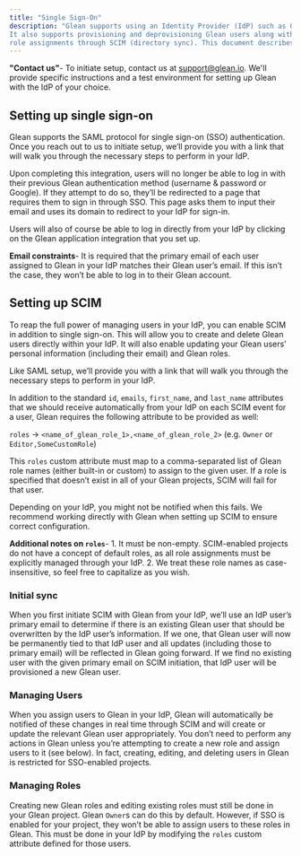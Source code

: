 ```yaml
---
title: "Single Sign-On"
description: "Glean supports using an Identity Provider (IdP) such as Okta to control authentication through single sign-on.
It also supports provisioning and deprovisioning Glean users along with managing their custom Glean
role assignments through SCIM (directory sync). This document describes how to integrate Glean into your IdP."
---
```


<Note> **"Contact us"**-  To initiate setup, contact us at [support@glean.io](mailto:support@glean.io). We'll provide specific instructions and a test environment for setting up Glean with the IdP of your choice. </Note>

## Setting up single sign-on

Glean supports the SAML protocol for single sign-on (SSO) authentication. Once you reach out to us to
initiate setup, we’ll provide you with a link that will walk you through the necessary steps to perform in your IdP.

Upon completing this integration, users will no longer be able to log in with their previous Glean authentication method
(username & password or Google). If they attempt to do so, they’ll be redirected to a page that requires them to sign in
through SSO. This page asks them to input their email and uses its domain to redirect to your IdP for sign-in.

Users will also of course be able to log in directly from your IdP by clicking on the Glean application integration that you set up.

<Warning> **Email constraints**-  It is required that the primary email of each user assigned to Glean in your IdP matches their Glean user’s email. If this isn’t the case, they won’t be able to log in to their Glean account. </Warning>

## Setting up SCIM

To reap the full power of managing users in your IdP, you can enable SCIM in addition to single sign-on. This will allow you
to create and delete Glean users directly within your IdP. It will also enable updating your Glean users’ personal information
(including their email) and Glean roles.

Like SAML setup, we’ll provide you with a link that will walk you through the necessary steps to perform in your IdP.

In addition to the standard `id`, `emails`, `first_name`, and `last_name` attributes that we should receive automatically from your IdP on each
SCIM event for a user, Glean requires the following attribute to be provided as well:

`roles` → `<name_of_glean_role_1>,<name_of_glean_role_2>`
(e.g. `Owner` or `Editor,SomeCustomRole`)

This `roles` custom attribute must map to a comma-separated list of Glean role names (either built-in or custom) to assign to the given user.
If a role is specified that doesn’t exist in all of your Glean projects, SCIM will fail for that user.

Depending on your IdP, you might not be notified when this fails. We recommend working directly with Glean when setting up SCIM to ensure correct configuration.

<Info> **Additional notes on `roles`**-  1. It must be non-empty. SCIM-enabled projects do not have a concept of default roles, as all role assignments must be explicitly managed through your IdP. 2. We treat these role names as case-insensitive, so feel free to capitalize as you wish. </Info>

### Initial sync

When you first initiate SCIM with Glean from your IdP, we’ll use an IdP user’s primary email to determine if there is an existing Glean user that should be
overwritten by the IdP user’s information. If we one, that Glean user will now be permanently tied to that IdP user and all updates (including those to primary
email) will be reflected in Glean going forward. If we find no existing user with the given primary email on SCIM initiation, that IdP user will be provisioned
a new Glean user.

### Managing Users

When you assign users to Glean in your IdP, Glean will automatically be notified of these changes in real time through SCIM and will create or update the relevant
Glean user appropriately. You don’t need to perform any actions in Glean unless you’re attempting to create a new role and assign users to it (see below). In fact,
creating, editing, and deleting users in Glean is restricted for SSO-enabled projects.

### Managing Roles

Creating new Glean roles and editing existing roles must still be done in your Glean project. Glean `Owner`s can do this by default. However, if SSO is enabled for your
project, they won’t be able to assign users to these roles in Glean. This must be done in your IdP by modifying the `roles` custom attribute defined for those users.

